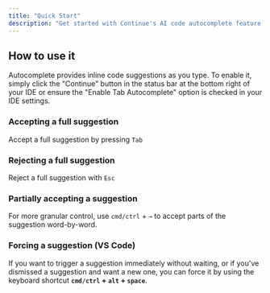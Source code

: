 ```yaml
---
title: "Quick Start"
description: "Get started with Continue's AI code autocomplete feature to boost your productivity with inline suggestions, including keyboard shortcuts for accepting, rejecting, or partially accepting code completions"
---
```


## How to use it

Autocomplete provides inline code suggestions as you type. To enable it, simply click the "Continue" button in the status bar at the bottom right of your IDE or ensure the "Enable Tab Autocomplete" option is checked in your IDE settings.

### Accepting a full suggestion

Accept a full suggestion by pressing `Tab`

### Rejecting a full suggestion

Reject a full suggestion with `Esc`

### Partially accepting a suggestion

For more granular control, use `cmd/ctrl` + `→` to accept parts of the suggestion word-by-word.

### Forcing a suggestion (VS Code)

If you want to trigger a suggestion immediately without waiting, or if you've dismissed a suggestion and want a new one, you can force it by using the keyboard shortcut **`cmd/ctrl` + `alt` + `space`**.